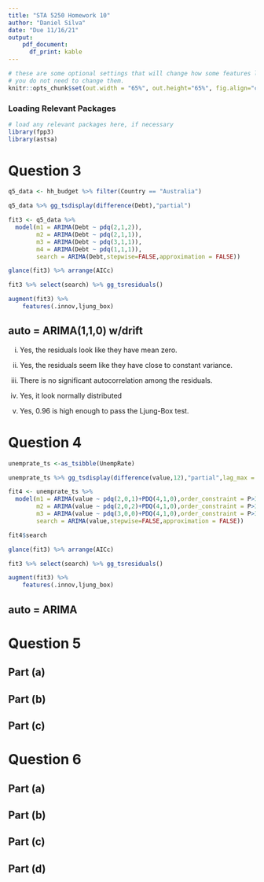 ---
title: "STA 5250 Homework 10"
author: "Daniel Silva"
date: "Due 11/16/21"
output:
    pdf_document:
      df_print: kable
---

```{r global_options, include=FALSE}
# these are some optional settings that will change how some features look
# you do not need to change them.
knitr::opts_chunk$set(out.width = "65%", out.height="65%", fig.align="center", warning=FALSE, message=FALSE)
```


### Loading Relevant Packages

```{r}
# load any relevant packages here, if necessary
library(fpp3)
library(astsa)
```


# Question 3


```{r}
q5_data <- hh_budget %>% filter(Country == "Australia")

q5_data %>% gg_tsdisplay(difference(Debt),"partial")

fit3 <- q5_data %>% 
  model(m1 = ARIMA(Debt ~ pdq(2,1,2)),
        m2 = ARIMA(Debt ~ pdq(2,1,1)),
        m3 = ARIMA(Debt ~ pdq(3,1,1)),
        m4 = ARIMA(Debt ~ pdq(1,1,1)),
        search = ARIMA(Debt,stepwise=FALSE,approximation = FALSE))

glance(fit3) %>% arrange(AICc)

fit3 %>% select(search) %>% gg_tsresiduals()

augment(fit3) %>% 
    features(.innov,ljung_box)

```

## auto = ARIMA(1,1,0) w/drift

(i) Yes, the residuals look like they have mean zero.

(ii) Yes, the residuals seem like they have close to constant variance.

(iii) There is no significant autocorrelation among the residuals.

(iv) Yes, it look normally distributed

(v) Yes, 0.96 is high enough to pass the Ljung-Box test.


# Question 4

```{r}
unemprate_ts <-as_tsibble(UnempRate)

unemprate_ts %>% gg_tsdisplay(difference(value,12),"partial",lag_max = 65)

fit4 <- unemprate_ts %>% 
  model(m1 = ARIMA(value ~ pdq(2,0,1)+PDQ(4,1,0),order_constraint = P>3),
        m2 = ARIMA(value ~ pdq(2,0,2)+PDQ(4,1,0),order_constraint = P>3),
        m3 = ARIMA(value ~ pdq(3,0,0)+PDQ(4,1,0),order_constraint = P>3),
        search = ARIMA(value,stepwise=FALSE,approximation = FALSE))

fit4$search

glance(fit3) %>% arrange(AICc)

fit3 %>% select(search) %>% gg_tsresiduals()

augment(fit3) %>% 
    features(.innov,ljung_box)
```

## auto = ARIMA


# Question 5

## Part (a)



## Part (b)



## Part (c)








# Question 6

## Part (a)



## Part (b)



## Part (c)



## Part (d)













